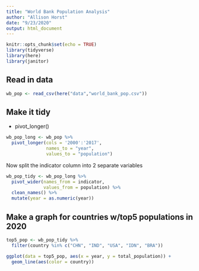 ```yaml
---
title: "World Bank Population Analysis"
author: "Allison Horst"
date: "9/23/2020"
output: html_document
---
```


```r
knitr::opts_chunk$set(echo = TRUE)
library(tidyverse)
library(here)
library(janitor)
```

## Read in data

```r
wb_pop <- read_csv(here("data","world_bank_pop.csv"))
```

## Make it tidy

- pivot_longer()

```r
wb_pop_long <- wb_pop %>% 
  pivot_longer(cols = '2000':'2017',
               names_to = "year",
               values_to = "population")
```

Now split the indicator column into 2 separate variables

```r
wb_pop_tidy <- wb_pop_long %>% 
  pivot_wider(names_from = indicator,
              values_from = population) %>% 
  clean_names() %>% 
  mutate(year = as.numeric(year))
```

## Make a graph for countries w/top5 populations in 2020

```r
top5_pop <- wb_pop_tidy %>% 
  filter(country %in% c("CHN", "IND", "USA", "IDN", "BRA"))
```

```r
ggplot(data = top5_pop, aes(x = year, y = total_population)) +
  geom_line(aes(color = country))
```

